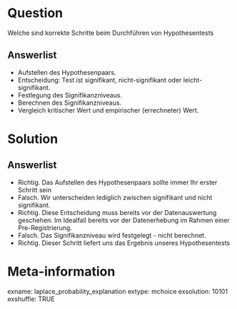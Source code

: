 Question 
======== 

Welche sind korrekte Schritte beim Durchführen von Hypothesentests


Answerlist
----------

* Aufstellen des Hypothesenpaars.
* Entscheidung: Test ist signifikant, nicht-signifikant oder leicht-signifikant.
* Festlegung des Signifikanzniveaus.
* Berechnen des Signifikanzniveaus.
* Vergleich kritischer Wert und empirischer (errechneter) Wert.



Solution
========

Answerlist
----------

* Richtig. Das Aufstellen des Hypothesenpaars sollte immer Ihr erster Schritt sein
* Falsch. Wir unterscheiden lediglich zwischen signifikant und nicht signifikant.
* Richtig. Diese Entscheidung muss bereits vor der Datenauswertung geschehen. Im Idealfall bereits vor der Datenerhebung im Rahmen einer Pre-Registrierung.
* Falsch. Das Signifikanzniveau wird festgelegt - nicht berechnet.
* Richtig. Dieser Schritt liefert uns das Ergebnis unseres Hypothesentests

Meta-information
================
exname: laplace_probability_explanation
extype: mchoice 
exsolution: 10101
exshuffle: TRUE

